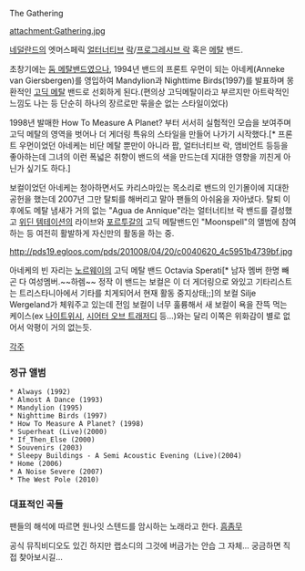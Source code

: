 The Gathering

attachment:Gathering.jpg

[[네덜란드]]의 엣머스페릭 [[얼터너티브]] [[락]]/[[프로그레시브 락]] 혹은 [[메탈]] 밴드.

초창기에는 [[둠 메탈]]밴드였으나, 1994년 밴드의 프론트 우먼이 되는 아네케(Anneke van Giersbergen)를 영입하여 Mandylion과 Nighttime Birds(1997)를 발표하며 몽환적인 [[고딕 메탈]] 밴드로 선회하게 된다.(편의상 고딕메탈이라고 부르지만 아트락적인 느낌도 나는 등 단순히 하나의 장르로만 묶을순 없는 스타일이었다)

1998년 발매한 How To Measure A Planet? 부터 서서히 실험적인 모습을 보여주며 고딕 메탈의 영역을 벗어나 더 게더링 특유의 스타일을 만들어 나가기 시작했다.[* 프론트 우먼이었던 아네케는 비단 메탈 뿐만이 아니라 팝, 얼터너티브 락, 앰비언트 등등을 좋아하는데 그녀의 이런 폭넓은 취향이 밴드의 색을 만드는데 지대한 영향을 끼친게 아닌가 싶기도 하다.]

보컬이었던 아네케는 청아하면서도 카리스마있는 목소리로 밴드의 인기몰이에 지대한 공헌을 했는데 2007년 그만 탈퇴를 해버리고 말아 팬들의 아쉬움을 자아냈다.
탈퇴 이후에도 메탈 냄새가 거의 없는 "Agua de Annique"라는 얼터너티브 락 밴드를 결성했고 [[위딘 템테이션]]의 라이브와 [[포르투갈]]의 고딕 메탈밴드인 "Moonspell"의 앨범에 참여하는 등 여전히 활발하게 자신만의 활동을 하는 중.


http://pds19.egloos.com/pds/201008/04/20/c0040620_4c5951b4739bf.jpg

아네케의 빈 자리는 [[노르웨이]]의 고딕 메탈 밴드 Octavia Sperati[* 남자 멤버 한명 빼곤 다 여성멤버.~~하렘~~ 정작 이 밴드는 보컬은 이 더 게더링으로 와있고 기타리스트는 트리스타니아에서 기타를 치게되어서 현재 활동 중지상태;;]의 보컬 Silje Wergeland가 체워주고 있는데 전임 보컬이 너무 훌륭해서 새 보컬이 욕을 잔뜩 먹는 케이스(ex [[나이트위시]], [[시어터 오브 트래저디]] 등...)와는 달리 이쪽은 위화감이 별로 없어서 악평이 거의 없는듯.


[[각주]]

=== 정규 앨범 ===

 * Always (1992)
 * Almost A Dance (1993)
 * Mandylion (1995)
 * Nighttime Birds (1997)
 * How To Measure A Planet? (1998)
 * Superheat (Live)(2000)
 * If_Then_Else (2000)
 * Souvenirs (2003)
 * Sleepy Buildings - A Semi Acoustic Evening (Live)(2004)
 * Home (2006)
 * A Noise Severe (2007)
 * The West Pole (2010)



=== 대표적인 곡들 ===

{{{#!html
<object width="480" height="385"><param name="movie" value="http://www.youtube.com/v/t5PySbFS6Tg&amp;hl=ko_KR&amp;fs=1"></param><param name="allowFullScreen" value="true"></param><param name="allowscriptaccess" value="always"></param><embed src="http://www.youtube.com/v/t5PySbFS6Tg&amp;hl=ko_KR&amp;fs=1" type="application/x-shockwave-flash" allowscriptaccess="always" allowfullscreen="true" width="480" height="385"></embed></object>}}}

팬들의 해석에 따르면 원나잇 스텐드를 암시하는 노래라고 한다. [[흠좀무]]


{{{#!html
<object width="480" height="385"><param name="movie" value="http://www.youtube.com/v/fXqO2QySKVE&amp;hl=ko_KR&amp;fs=1"></param><param name="allowFullScreen" value="true"></param><param name="allowscriptaccess" value="always"></param><embed src="http://www.youtube.com/v/fXqO2QySKVE&amp;hl=ko_KR&amp;fs=1" type="application/x-shockwave-flash" allowscriptaccess="always" allowfullscreen="true" width="480" height="385"></embed></object>}}}

공식 뮤직비디오도 있긴 하지만 랩소디의 그것에 버금가는 안습 그 자체...
궁금하면 직접 찾아보시길...


{{{#!html
<object width="480" height="385"><param name="movie" value="http://www.youtube.com/v/ZCSaR1nGYog&amp;hl=ko_KR&amp;fs=1"></param><param name="allowFullScreen" value="true"></param><param name="allowscriptaccess" value="always"></param><embed src="http://www.youtube.com/v/ZCSaR1nGYog&amp;hl=ko_KR&amp;fs=1" type="application/x-shockwave-flash" allowscriptaccess="always" allowfullscreen="true" width="480" height="385"></embed></object>}}}
